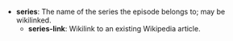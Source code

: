 * '''series''': The name of the series the episode belongs to; may be wikilinked.
** '''series-link''': Wikilink to an existing Wikipedia article.